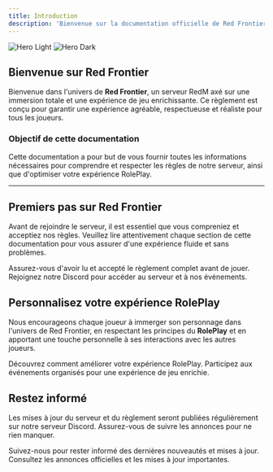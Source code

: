 ```yaml
---
title: Introduction
description: 'Bienvenue sur la documentation officielle de Red Frontier'
---
```


<img alt="Hero Light" classname="block dark:hidden" src="/images/hero-light.svg" />

<img alt="Hero Dark" classname="hidden dark:block" src="/images/hero-dark.svg" />

## Bienvenue sur Red Frontier

Bienvenue dans l'univers de **Red Frontier**, un serveur RedM axé sur une immersion totale et une expérience de jeu enrichissante. Ce règlement est conçu pour garantir une expérience agréable, respectueuse et réaliste pour tous les joueurs.

### Objectif de cette documentation

Cette documentation a pour but de vous fournir toutes les informations nécessaires pour comprendre et respecter les règles de notre serveur, ainsi que d'optimiser votre expérience RolePlay.

***

## Premiers pas sur Red Frontier

Avant de rejoindre le serveur, il est essentiel que vous compreniez et acceptiez nos règles. Veuillez lire attentivement chaque section de cette documentation pour vous assurer d'une expérience fluide et sans problèmes.

<CardGroup cols={2}>
  <Card title="Lire le Règlement" icon="file-alt" href="/conditions-dacces-et-prerequis">
    Assurez-vous d'avoir lu et accepté le règlement complet avant de jouer.
  </Card>

  <Card title="Rejoindre le Serveur" icon="user-plus" href="https://discord.com/invite/redfrontier">
    Rejoignez notre Discord pour accéder au serveur et à nos événements.
  </Card>
</CardGroup>

## Personnalisez votre expérience RolePlay

Nous encourageons chaque joueur à immerger son personnage dans l'univers de Red Frontier, en respectant les principes du **RolePlay** et en apportant une touche personnelle à ses interactions avec les autres joueurs.

<CardGroup cols={2}>
  <Card title="Règles RolePlay" icon="mask" href="/principes-fondamentaux-du-roleplay">
    Découvrez comment améliorer votre expérience RolePlay.
  </Card>

  <Card title="Événements Spéciaux" icon="calendar" href="#evenements-speciaux">
    Participez aux événements organisés pour une expérience de jeu enrichie.
  </Card>
</CardGroup>

## Restez informé

Les mises à jour du serveur et du règlement seront publiées régulièrement sur notre serveur Discord. Assurez-vous de suivre les annonces pour ne rien manquer.

<CardGroup cols={2}>
  <Card title="Rejoindre le Discord" icon="discord" href="https://discord.com/invite/redfrontier">
    Suivez-nous pour rester informé des dernières nouveautés et mises à jour.
  </Card>

  <Card title="Lire les Annonces" icon="bullhorn" href="https://discord.com/invite/redfrontier">
    Consultez les annonces officielles et les mises à jour importantes.
  </Card>
</CardGroup>